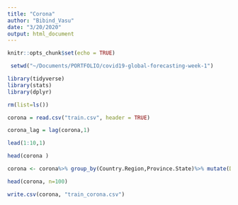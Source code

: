 ```yaml
---
title: "Corona"
author: "Bibind_Vasu"
date: "3/20/2020"
output: html_document
---
```


```r
knitr::opts_chunk$set(echo = TRUE)
```

```r
 setwd("~/Documents/PORTFOLIO/covid19-global-forecasting-week-1")
```


```r
library(tidyverse)
library(stats)
library(dplyr)
```

```r
rm(list=ls())
```

```r
corona = read.csv("train.csv", header = TRUE)
```


```r
corona_lag = lag(corona,1)
```


```r
lead(1:10,1)
```

```r
head(corona )
```

```r
corona <- corona%>% group_by(Country.Region,Province.State)%>% mutate(DailyCases = ConfirmedCases -lag(ConfirmedCases) )%>%mutate(DailyFatality= Fatalities -lag(Fatalities))
```

```r
head(corona, n=100)
```

```r
write.csv(corona, "train_corona.csv")
```

